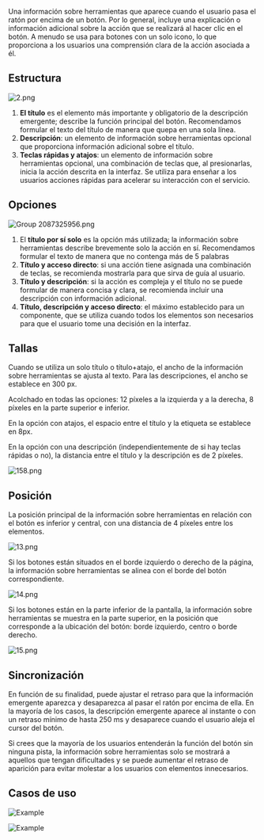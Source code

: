 Una información sobre herramientas que aparece cuando el usuario pasa el ratón por encima de un botón. Por lo general, incluye una explicación o información adicional sobre la acción que se realizará al hacer clic en el botón. A menudo se usa para botones con un solo icono, lo que proporciona a los usuarios una comprensión clara de la acción asociada a él.

## Estructura

![2.png](/static/images/design/ActionTooltip/Structure.png)

1. **El título** es el elemento más importante y obligatorio de la descripción emergente; describe la función principal del botón. Recomendamos formular el texto del título de manera que quepa en una sola línea.
2. **Descripción**: un elemento de información sobre herramientas opcional que proporciona información adicional sobre el título.
3. **Teclas rápidas y atajos**: un elemento de información sobre herramientas opcional, una combinación de teclas que, al presionarlas, inicia la acción descrita en la interfaz. Se utiliza para enseñar a los usuarios acciones rápidas para acelerar su interacción con el servicio.

## Opciones

![Group 2087325956.png](/static/images/design/ActionTooltip/Variants.png)

1. El **título por sí solo** es la opción más utilizada; la información sobre herramientas describe brevemente solo la acción en sí. Recomendamos formular el texto de manera que no contenga más de 5 palabras
2. **Título y acceso directo**: si una acción tiene asignada una combinación de teclas, se recomienda mostrarla para que sirva de guía al usuario.
3. **Título y descripción**: si la acción es compleja y el título no se puede formular de manera concisa y clara, se recomienda incluir una descripción con información adicional.
4. **Título, descripción y acceso directo**: el máximo establecido para un componente, que se utiliza cuando todos los elementos son necesarios para que el usuario tome una decisión en la interfaz.

## Tallas

Cuando se utiliza un solo título o título+atajo, el ancho de la información sobre herramientas se ajusta al texto. Para las descripciones, el ancho se establece en 300 px.

Acolchado en todas las opciones: 12 píxeles a la izquierda y a la derecha, 8 píxeles en la parte superior e inferior.

En la opción con atajos, el espacio entre el título y la etiqueta se establece en 8px.

En la opción con una descripción (independientemente de si hay teclas rápidas o no), la distancia entre el título y la descripción es de 2 píxeles.

![158.png](/static/images/design/ActionTooltip/Sizes.png)

## Posición

La posición principal de la información sobre herramientas en relación con el botón es inferior y central, con una distancia de 4 píxeles entre los elementos.

![13.png](/static/images/design/ActionTooltip/LocationUnder.png)

Si los botones están situados en el borde izquierdo o derecho de la página, la información sobre herramientas se alinea con el borde del botón correspondiente.

![14.png](/static/images/design/ActionTooltip/LocationUnderLeft&right.png)

Si los botones están en la parte inferior de la pantalla, la información sobre herramientas se muestra en la parte superior, en la posición que corresponde a la ubicación del botón: borde izquierdo, centro o borde derecho.

![15.png](/static/images/design/ActionTooltip/LocationAboveLeft&center&right.png)

## Sincronización

En función de su finalidad, puede ajustar el retraso para que la información emergente aparezca y desaparezca al pasar el ratón por encima de ella. En la mayoría de los casos, la descripción emergente aparece al instante o con un retraso mínimo de hasta 250 ms y desaparece cuando el usuario aleja el cursor del botón.

Si crees que la mayoría de los usuarios entenderán la función del botón sin ninguna pista, la información sobre herramientas solo se mostrará a aquellos que tengan dificultades y se puede aumentar el retraso de aparición para evitar molestar a los usuarios con elementos innecesarios.

## Casos de uso

![Example](/static/images/design/ActionTooltip/Example1.png)

![Example](/static/images/design/ActionTooltip/Example2.png)
